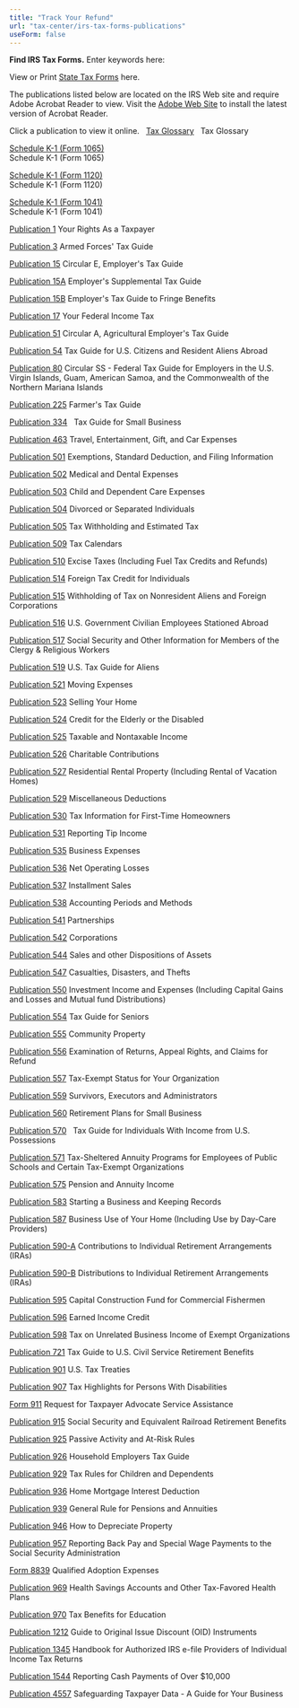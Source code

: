 ```yaml
---
title: "Track Your Refund"
url: "tax-center/irs-tax-forms-publications"
useForm: false
---
```


**Find IRS Tax Forms.** Enter keywords here:   

View or Print [State Tax Forms](tax-center/state-tax-forms) here. 

The publications listed below are located on the IRS Web site and require Adobe Acrobat Reader to view. Visit the [Adobe Web Site](https://www.adobe.com/products/acrobat/readstep2.html) to install the latest version of Acrobat Reader.

Click a publication to view it online.
 
[Tax Glossary](https://apps.irs.gov/app/vita/glossary.jsp)  
Tax Glossary

[Schedule K-1 (Form 1065)  
](https://www.irs.gov/pub/irs-pdf/f1065sk1.pdf)
Schedule K-1 (Form 1065)

[Schedule K-1 (Form 1120)  
](https://www.irs.gov/pub/irs-pdf/f1120ssk.pdf)
Schedule K-1 (Form 1120)

[Schedule K-1 (Form 1041)  
](https://www.irs.gov/pub/irs-pdf/f1041sk1.pdf)
Schedule K-1 (Form 1041)

[Publication 1](http://www.irs.gov/pub/irs-pdf/p1.pdf)
Your Rights As a Taxpayer

[Publication 3](https://www.irs.gov/pub/irs-pdf/p3.pdf)
Armed Forces' Tax Guide

[Publication 15](http://www.irs.gov/pub/irs-pdf/p15.pdf)
Circular E, Employer's Tax Guide

[Publication 15A](https://www.irs.gov/pub/irs-pdf/p15a.pdf)
Employer's Supplemental Tax Guide

[Publication 15B](https://www.irs.gov/pub/irs-pdf/p15b.pdf)
Employer's Tax Guide to Fringe Benefits

[Publication 17](https://www.irs.gov/pub/irs-pdf/p17.pdf)
Your Federal Income Tax

[Publication 51](http://www.irs.gov/pub/irs-pdf/p51.pdf)
Circular A, Agricultural Employer's Tax Guide

[Publication 54](https://www.irs.gov/pub/irs-pdf/p54.pdf)
Tax Guide for U.S. Citizens and Resident Aliens Abroad

[Publication 80](https://www.irs.gov/pub/irs-pdf/p80.pdf)
Circular SS - Federal Tax Guide for Employers in the U.S. Virgin Islands, Guam, American Samoa, and the Commonwealth of the Northern Mariana Islands

[Publication 225](https://www.irs.gov/pub/irs-pdf/p225.pdf)
Farmer's Tax Guide

[Publication 334](https://www.irs.gov/pub/irs-pdf/p334.pdf)  
Tax Guide for Small Business

[Publication 463](https://www.irs.gov/pub/irs-pdf/p463.pdf)
Travel, Entertainment, Gift, and Car Expenses

[Publication 501](https://www.irs.gov/pub/irs-pdf/p501.pdf)
Exemptions, Standard Deduction, and Filing Information

[Publication 502](https://www.irs.gov/pub/irs-pdf/p502.pdf)
Medical and Dental Expenses

[Publication 503](http://www.irs.gov/pub/irs-pdf/p503.pdf)
Child and Dependent Care Expenses

[Publication 504](https://www.irs.gov/pub/irs-pdf/p504.pdf)
Divorced or Separated Individuals

[Publication 505](https://www.irs.gov/pub/irs-pdf/p505.pdf)
Tax Withholding and Estimated Tax

[Publication 509](https://www.irs.gov/pub/irs-pdf/p509.pdf)
Tax Calendars

[Publication 510](https://www.irs.gov/pub/irs-pdf/p510.pdf)
Excise Taxes (Including Fuel Tax Credits and Refunds)

[Publication 514](https://www.irs.gov/pub/irs-pdf/p514.pdf)
Foreign Tax Credit for Individuals

[Publication 515](https://www.irs.gov/pub/irs-pdf/p515.pdf)
Withholding of Tax on Nonresident Aliens and Foreign Corporations

[Publication 516](https://www.irs.gov/pub/irs-pdf/p516.pdf)
U.S. Government Civilian Employees Stationed Abroad

[Publication 517](https://www.irs.gov/pub/irs-pdf/p517.pdf)
Social Security and Other Information for Members of the Clergy & Religious Workers

[Publication 519](https://www.irs.gov/pub/irs-pdf/p519.pdf)
U.S. Tax Guide for Aliens

[Publication 521](https://www.irs.gov/pub/irs-prior/p521--2018.pdf)
Moving Expenses

[Publication 523](https://www.irs.gov/pub/irs-pdf/p523.pdf)
Selling Your Home

[Publication 524](https://www.irs.gov/pub/irs-pdf/p524.pdf)
Credit for the Elderly or the Disabled

[Publication 525](https://www.irs.gov/pub/irs-pdf/p525.pdf)
Taxable and Nontaxable Income

[Publication 526](https://www.irs.gov/pub/irs-pdf/p526.pdf)
Charitable Contributions

[Publication 527](https://www.irs.gov/pub/irs-pdf/p527.pdf)
Residential Rental Property (Including Rental of Vacation Homes)

[Publication 529](https://www.irs.gov/pub/irs-pdf/p529.pdf)
Miscellaneous Deductions

[Publication 530](https://www.irs.gov/pub/irs-pdf/p530.pdf)
Tax Information for First-Time Homeowners

[Publication 531](https://www.irs.gov/pub/irs-pdf/p531.pdf)
Reporting Tip Income

[Publication 535](http://www.irs.gov/pub/irs-pdf/p535.pdf)
Business Expenses

[Publication 536](https://www.irs.gov/pub/irs-pdf/p536.pdf)
Net Operating Losses

[Publication 537](https://www.irs.gov/pub/irs-pdf/p537.pdf)
Installment Sales

[Publication 538](https://www.irs.gov/pub/irs-pdf/p538.pdf)
Accounting Periods and Methods

[Publication 541](https://www.irs.gov/pub/irs-pdf/p541.pdf)
Partnerships

[Publication 542](https://www.irs.gov/pub/irs-pdf/p542.pdf)
Corporations

[Publication 544](https://www.irs.gov/pub/irs-pdf/p544.pdf)
Sales and other Dispositions of Assets

[Publication 547](https://www.irs.gov/pub/irs-pdf/p547.pdf)
Casualties, Disasters, and Thefts

[Publication 550](https://www.irs.gov/pub/irs-pdf/p550.pdf)
Investment Income and Expenses (Including Capital Gains and Losses and Mutual fund Distributions)

[Publication 554](https://www.irs.gov/pub/irs-pdf/p554.pdf)
Tax Guide for Seniors

[Publication 555](http://www.irs.gov/pub/irs-pdf/p555.pdf)
Community Property

[Publication 556](https://www.irs.gov/pub/irs-pdf/p556.pdf)
Examination of Returns, Appeal Rights, and Claims for Refund

[Publication 557](https://www.irs.gov/pub/irs-pdf/p557.pdf)
Tax-Exempt Status for Your Organization

[Publication 559](https://www.irs.gov/pub/irs-pdf/p559.pdf)
Survivors, Executors and Administrators

[Publication 560](https://www.irs.gov/pub/irs-pdf/p560.pdf)
Retirement Plans for Small Business

[Publication 570](https://www.irs.gov/pub/irs-pdf/p570.pdf)  
Tax Guide for Individuals With Income from U.S. Possessions

[Publication 571](https://www.irs.gov/pub/irs-pdf/p571.pdf)
Tax-Sheltered Annuity Programs for Employees of Public Schools and Certain Tax-Exempt Organizations

[Publication 575](https://www.irs.gov/pub/irs-pdf/p575.pdf)
Pension and Annuity Income

[Publication 583](https://www.irs.gov/pub/irs-pdf/p583.pdf)
Starting a Business and Keeping Records

[Publication 587](https://www.irs.gov/pub/irs-pdf/p587.pdf)
Business Use of Your Home (Including Use by Day-Care Providers)

[Publication 590-A](https://www.irs.gov/pub/irs-pdf/p590a.pdf)
Contributions to Individual Retirement Arrangements (IRAs)

[Publication 590-B](https://www.irs.gov/pub/irs-pdf/p590b.pdf)
Distributions to Individual Retirement Arrangements (IRAs)

[Publication 595](https://www.irs.gov/pub/irs-pdf/p595.pdf)
Capital Construction Fund for Commercial Fishermen

[Publication 596](https://www.irs.gov/pub/irs-pdf/p596.pdf)
Earned Income Credit

[Publication 598](http://www.irs.gov/pub/irs-pdf/p598.pdf)
Tax on Unrelated Business Income of Exempt Organizations

[Publication 721](https://www.irs.gov/pub/irs-pdf/p721.pdf)
Tax Guide to U.S. Civil Service Retirement Benefits

[Publication 901](https://www.irs.gov/pub/irs-pdf/p901.pdf)
U.S. Tax Treaties

[Publication 907](https://www.irs.gov/pub/irs-pdf/p907.pdf)
Tax Highlights for Persons With Disabilities

[Form 911](https://www.irs.gov/pub/irs-pdf/f911.pdf)
Request for Taxpayer Advocate Service Assistance

[Publication 915](https://www.irs.gov/pub/irs-pdf/p915.pdf)
Social Security and Equivalent Railroad Retirement Benefits

[Publication 925](https://www.irs.gov/pub/irs-pdf/p925.pdf)
Passive Activity and At-Risk Rules

[Publication 926](https://www.irs.gov/pub/irs-pdf/p926.pdf)
Household Employers Tax Guide

[Publication 929](https://www.irs.gov/pub/irs-pdf/p929.pdf)
Tax Rules for Children and Dependents

[Publication 936](https://www.irs.gov/pub/irs-pdf/p936.pdf)
Home Mortgage Interest Deduction

[Publication 939](https://www.irs.gov/pub/irs-pdf/p939.pdf)
General Rule for Pensions and Annuities

[Publication 946](https://www.irs.gov/pub/irs-pdf/p946.pdf)
How to Depreciate Property

[Publication 957](https://www.irs.gov/pub/irs-pdf/p957.pdf)
Reporting Back Pay and Special Wage Payments to the Social Security Administration

[Form 8839](https://www.irs.gov/pub/irs-pdf/f8839.pdf)
Qualified Adoption Expenses

[Publication 969](https://www.irs.gov/pub/irs-pdf/p969.pdf)
Health Savings Accounts and Other Tax-Favored Health Plans

[Publication 970](https://www.irs.gov/pub/irs-pdf/p970.pdf)
Tax Benefits for Education

[Publication 1212](https://www.irs.gov/pub/irs-pdf/p1212.pdf)
Guide to Original Issue Discount (OID) Instruments

[Publication 1345](https://www.irs.gov/pub/irs-pdf/p1345.pdf)
Handbook for Authorized IRS e-file Providers of Individual Income Tax Returns

[Publication 1544](https://www.irs.gov/pub/irs-pdf/p1544.pdf)
Reporting Cash Payments of Over $10,000

[Publication 4557](https://www.irs.gov/pub/irs-pdf/p4557.pdf)
Safeguarding Taxpayer Data - A Guide for Your Business
